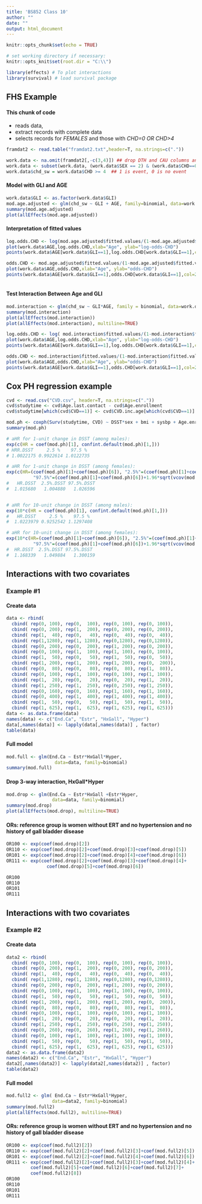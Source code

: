 ---
title: 'BS852 Class 10'
author: ""
date: ""
output: html_document
---

```{r setup, include=FALSE}
knitr::opts_chunk$set(echo = TRUE)

# set working directory if necessary:
knitr::opts_knit$set(root.dir = "C:\\")

library(effects) # To plot interactions
library(survival) # load survival package

```

## FHS Example

#### This chunk of code 
* reads data, 
* extract records with complete data
* selects records for *FEMALES* and those with *CHD=0 OR CHD>4*
```{r }
   
framdat2 <- read.table("framdat2.txt",header=T, na.strings=c("."))

work.data <- na.omit(framdat2[,-c(3,4)]) ## drop DTH and CAU columns and remove rows with missing data 
work.data <- subset(work.data, (work.data$SEX == 2) & (work.data$CHD==0 | work.data$CHD > 4))
work.data$chd_sw = work.data$CHD >= 4  ## 1 is event, 0 is no event
``` 


#### Model with GLI and AGE
```{r }
work.data$GLI <- as.factor(work.data$GLI)
mod.age.adjusted <- glm(chd_sw ~ GLI + AGE, family=binomial, data=work.data)
summary(mod.age.adjusted)
plot(allEffects(mod.age.adjusted))

```


#### Interpretation of fitted values
```{r }
log.odds.CHD <- log(mod.age.adjusted$fitted.values/(1-mod.age.adjusted$fitted.values))
plot(work.data$AGE,log.odds.CHD,xlab="Age", ylab="log-odds-CHD")
points(work.data$AGE[work.data$GLI==1],log.odds.CHD[work.data$GLI==1],col=2)

odds.CHD <- mod.age.adjusted$fitted.values/(1-mod.age.adjusted$fitted.values)
plot(work.data$AGE,odds.CHD,xlab="Age", ylab="odds-CHD")
points(work.data$AGE[work.data$GLI==1],odds.CHD[work.data$GLI==1],col=2)
   
```

####  Test Interaction Between Age and GLI
```{r }

mod.interaction <- glm(chd_sw ~ GLI*AGE, family = binomial, data=work.data)
summary(mod.interaction)
plot(allEffects(mod.interaction))
plot(allEffects(mod.interaction), multiline=TRUE)

log.odds.CHD <- log( mod.interaction$fitted.values/(1-mod.interaction$fitted.values))   
plot(work.data$AGE,log.odds.CHD,xlab="Age", ylab="log-odds-CHD")
points(work.data$AGE[work.data$GLI==1],log.odds.CHD[work.data$GLI==1],col=2)

odds.CHD <- mod.interaction$fitted.values/(1-mod.interaction$fitted.values)
plot(work.data$AGE,odds.CHD,xlab="Age", ylab="odds-CHD")
points(work.data$AGE[work.data$GLI==1],odds.CHD[work.data$GLI==1],col=2)

```

## Cox PH regression example
```{r}

cvd <- read.csv("CVD.csv", header=T, na.strings=c("."))
cvd$studytime <- cvd$Age.last.contact - cvd$Age.enrollment
cvd$studytime[which(cvd$CVD==1)] <- cvd$CVD.inc.age[which(cvd$CVD==1)] - cvd$Age.enrollment[which(cvd$CVD==1)]

```

```{r}

mod.ph <- coxph(Surv(studytime, CVD) ~ DSST*sex + bmi + sysbp + Age.enrollment, data=cvd)
summary(mod.ph)

# aHR for 1-unit change in DSST (among males):
exp(c(HR = coef(mod.ph)[1], confint.default(mod.ph)[1,])) 
# HRR.DSST     2.5 %    97.5 % 
# 1.0022175 0.9922614 1.0122735

# aHR for 1-unit change in DSST (among females):
exp(c(HR=(coef(mod.ph)[1]+coef(mod.ph)[6]), "2.5%"=(coef(mod.ph)[1]+coef(mod.ph)[6])-1.96*sqrt(vcov(mod.ph)[1,1]+vcov(mod.ph)[6,6]+2*vcov(mod.ph)[1,6]),
          "97.5%"=(coef(mod.ph)[1]+coef(mod.ph)[6])+1.96*sqrt(vcov(mod.ph)[1,1]+vcov(mod.ph)[6,6]+2*vcov(mod.ph)[1,6])))
#   HR.DSST  2.5%.DSST 97.5%.DSST 
#  1.015680   1.004880   1.026596 


# aHR for 10-unit change in DSST (among males):
exp(10*c(HR = coef(mod.ph)[1], confint.default(mod.ph)[1,])) 
#   HR.DSST     2.5 %    97.5 % 
#  1.0223979 0.9252542 1.1297408

# aHR for 10-unit change in DSST (among females):
exp(10*c(HR=(coef(mod.ph)[1]+coef(mod.ph)[6]), "2.5%"=(coef(mod.ph)[1]+coef(mod.ph)[6])-1.96*sqrt(vcov(mod.ph)[1,1]+vcov(mod.ph)[6,6]+2*vcov(mod.ph)[1,6]),
          "97.5%"=(coef(mod.ph)[1]+coef(mod.ph)[6])+1.96*sqrt(vcov(mod.ph)[1,1]+vcov(mod.ph)[6,6]+2*vcov(mod.ph)[1,6])))
#  HR.DSST  2.5%.DSST 97.5%.DSST 
#  1.168339   1.049884   1.300159 

```


## Interactions with two covariates

### Example #1

#### Create data
```{r}

data <- rbind( 
  cbind( rep(0, 100), rep(0,  100), rep(0, 100), rep(0, 100)),
  cbind( rep(0, 200), rep(1,  200), rep(0, 200), rep(0, 200)),
  cbind( rep(1,  40), rep(0,   40), rep(0,  40), rep(0,  40)),
  cbind( rep(1,1280), rep(1, 1280), rep(0,1280), rep(0,1280)),
  cbind( rep(0, 200), rep(0,  200), rep(1, 200), rep(0, 200)),
  cbind( rep(0, 100), rep(1,  100), rep(1, 100), rep(0, 100)),
  cbind( rep(1,  50), rep(0,   50), rep(1,  50), rep(0,  50)),
  cbind( rep(1, 200), rep(1,  200), rep(1, 200), rep(0,  200)),
  cbind( rep(0,  80), rep(0,   80), rep(0,  80), rep(1,  80)),
  cbind( rep(0, 100), rep(1,  100), rep(0, 100), rep(1, 100)),
  cbind( rep(1,  20), rep(0,   20), rep(0,  20), rep(1,  20)),
  cbind( rep(1, 250), rep(1,  250), rep(0, 250), rep(1, 250)),
  cbind( rep(0, 160), rep(0,  160), rep(1, 160), rep(1, 160)),
  cbind( rep(0, 400), rep(1,  400), rep(1, 400), rep(1, 400)),
  cbind( rep(1,  50), rep(0,   50), rep(1,  50), rep(1,  50)),
  cbind( rep(1, 625), rep(1,  625), rep(1, 625), rep(1, 625)))
data <- as.data.frame(data)
names(data) <- c("End.Ca", "Estr", "HxGall", "Hyper") 
data[,names(data)] <- lapply(data[,names(data)] , factor)
table(data)

```

#### Full model
```{r}
mod.full <- glm(End.Ca ~ Estr*HxGall*Hyper,
                  data=data, family=binomial)
summary(mod.full)

```


#### Drop 3-way interaction, HxGall*Hyper
```{r}
mod.drop <- glm(End.Ca ~ Estr*HxGall +Estr*Hyper,
                 data=data, family=binomial)
summary(mod.drop)
plot(allEffects(mod.drop), multiline=TRUE)
```

#### ORs: reference group is women without ERT and no hypertension and no history of gall bladder disease
```{r}

OR100 <- exp(coef(mod.drop)[2])
OR110 <- exp(coef(mod.drop)[2]+coef(mod.drop)[3]+coef(mod.drop)[5])
OR101 <- exp(coef(mod.drop)[2]+coef(mod.drop)[4]+coef(mod.drop)[6])
OR111 <- exp(coef(mod.drop)[2]+coef(mod.drop)[3]+coef(mod.drop)[4]+
               coef(mod.drop)[5]+coef(mod.drop)[6])

OR100
OR110
OR101
OR111
```

## Interactions with two covariates

### Example #2

#### Create data
```{r}
data2 <- rbind( 
  cbind( rep(0, 100), rep(0,  100), rep(0, 100), rep(0, 100)),
  cbind( rep(0, 200), rep(1,  200), rep(0, 200), rep(0, 200)),
  cbind( rep(1,  40), rep(0,   40), rep(0,  40), rep(0,  40)),
  cbind( rep(1,1280), rep(1, 1280), rep(0,1280), rep(0,1280)),
  cbind( rep(0, 200), rep(0,  200), rep(1, 200), rep(0, 200)),
  cbind( rep(0, 100), rep(1,  100), rep(1, 100), rep(0, 100)),
  cbind( rep(1,  50), rep(0,   50), rep(1,  50), rep(0,  50)),
  cbind( rep(1, 200), rep(1,  200), rep(1, 200), rep(0,  200)),
  cbind( rep(0,  80), rep(0,   80), rep(0,  80), rep(1,  80)),
  cbind( rep(0, 100), rep(1,  100), rep(0, 100), rep(1, 100)),
  cbind( rep(1,  20), rep(0,   20), rep(0,  20), rep(1,  20)),
  cbind( rep(1, 250), rep(1,  250), rep(0, 250), rep(1, 250)),
  cbind( rep(0, 260), rep(0,  260), rep(1, 260), rep(1, 260)),
  cbind( rep(0, 100), rep(1,  100), rep(1, 100), rep(1, 100)),
  cbind( rep(1,  50), rep(0,   50), rep(1,  50), rep(1,  50)),
  cbind( rep(1, 625), rep(1,  625), rep(1, 625), rep(1, 625)))
data2 <- as.data.frame(data2)
names(data2) <- c("End.Ca", "Estr", "HxGall", "Hyper") 
data2[,names(data2)] <- lapply(data2[,names(data2)] , factor)
table(data2)
```
#### Full model
```{r}
mod.full2 <- glm( End.Ca ~ Estr*HxGall*Hyper,
                 data=data2, family=binomial)
summary(mod.full2)
plot(allEffects(mod.full2), multiline=TRUE)
```

#### ORs: reference group is women without ERT and no hypertension and no history of gall bladder disease
```{r}
OR100 <- exp(coef(mod.full2)[2])
OR110 <- exp(coef(mod.full2)[2]+coef(mod.full2)[3]+coef(mod.full2)[5])
OR101 <- exp(coef(mod.full2)[2]+coef(mod.full2)[4]+coef(mod.full2)[6])
OR111 <- exp(coef(mod.full2)[2]+coef(mod.full2)[3]+coef(mod.full2)[4]+
         coef(mod.full2)[5]+coef(mod.full2)[6]+coef(mod.full2)[7]+
         coef(mod.full2)[8])
OR100
OR110
OR101
OR111
```


